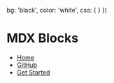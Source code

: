 
  bg: 'black',
  color: 'white',
  css: {
  }
})

# MDX Blocks

- [Home](/)
- [GitHub](https://github.com/jxnblk/mdx-blocks)
- [Get Started](/docs 'button')

